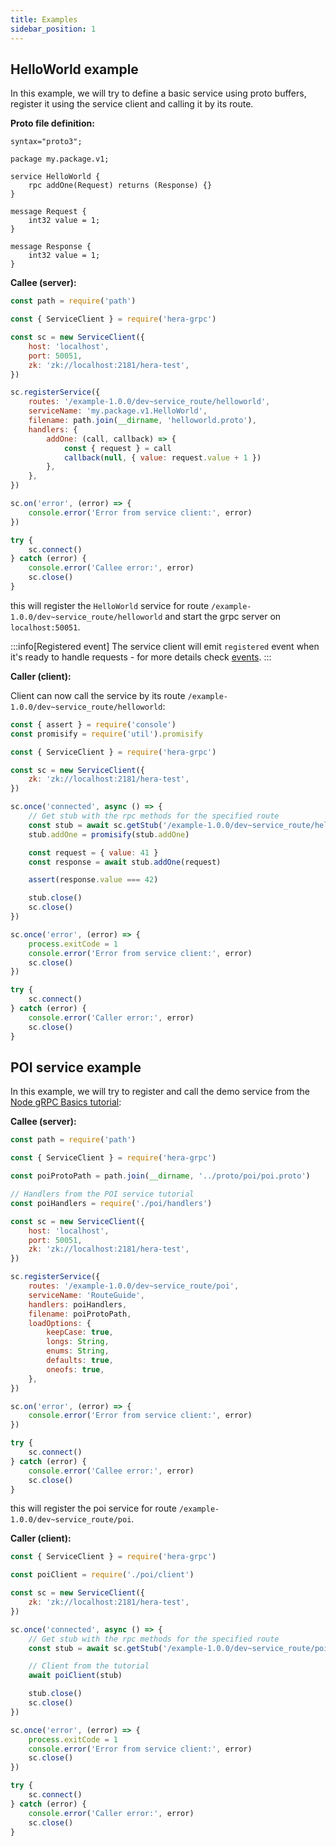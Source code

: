 ```yaml
---
title: Examples
sidebar_position: 1
---
```


## HelloWorld example

In this example, we will try to define a basic service using proto buffers, register it using the service client and calling it by its route.

**Proto file definition:**

```proto3 title="helloworld.proto"
syntax="proto3";

package my.package.v1;

service HelloWorld {
	rpc addOne(Request) returns (Response) {}
}

message Request {
	int32 value = 1;
}

message Response {
	int32 value = 1;
}
```

**Callee (server):**

```js title="callee.js"
const path = require('path')

const { ServiceClient } = require('hera-grpc')

const sc = new ServiceClient({
	host: 'localhost',
	port: 50051,
	zk: 'zk://localhost:2181/hera-test',
})

sc.registerService({
	routes: '/example-1.0.0/dev~service_route/helloworld',
	serviceName: 'my.package.v1.HelloWorld',
	filename: path.join(__dirname, 'helloworld.proto'),
	handlers: {
		addOne: (call, callback) => {
			const { request } = call
			callback(null, { value: request.value + 1 })
		},
	},
})

sc.on('error', (error) => {
	console.error('Error from service client:', error)
})

try {
	sc.connect()
} catch (error) {
	console.error('Callee error:', error)
	sc.close()
}
```

this will register the `HelloWorld` service for route `/example-1.0.0/dev~service_route/helloworld` and start the grpc server on `localhost:50051`.

:::info[Registered event]
The service client will emit `registered` event when it's ready to handle requests - for more details check [events](./events).
:::

**Caller (client):**

Client can now call the service by its route `/example-1.0.0/dev~service_route/helloworld`:

```js title="caller.js"
const { assert } = require('console')
const promisify = require('util').promisify

const { ServiceClient } = require('hera-grpc')

const sc = new ServiceClient({
	zk: 'zk://localhost:2181/hera-test',
})

sc.once('connected', async () => {
	// Get stub with the rpc methods for the specified route
	const stub = await sc.getStub('/example-1.0.0/dev~service_route/helloworld')
	stub.addOne = promisify(stub.addOne)

	const request = { value: 41 }
	const response = await stub.addOne(request)

	assert(response.value === 42)

	stub.close()
	sc.close()
})

sc.once('error', (error) => {
	process.exitCode = 1
	console.error('Error from service client:', error)
	sc.close()
})

try {
	sc.connect()
} catch (error) {
	console.error('Caller error:', error)
	sc.close()
}
```

## POI service example

In this example, we will try to register and call the demo service from the [Node gRPC Basics tutorial](https://grpc.io/docs/languages/node/basics/):

**Callee (server):**

```js title="callee.js"
const path = require('path')

const { ServiceClient } = require('hera-grpc')

const poiProtoPath = path.join(__dirname, '../proto/poi/poi.proto')

// Handlers from the POI service tutorial
const poiHandlers = require('./poi/handlers')

const sc = new ServiceClient({
	host: 'localhost',
	port: 50051,
	zk: 'zk://localhost:2181/hera-test',
})

sc.registerService({
	routes: '/example-1.0.0/dev~service_route/poi',
	serviceName: 'RouteGuide',
	handlers: poiHandlers,
	filename: poiProtoPath,
	loadOptions: {
		keepCase: true,
		longs: String,
		enums: String,
		defaults: true,
		oneofs: true,
	},
})

sc.on('error', (error) => {
	console.error('Error from service client:', error)
})

try {
	sc.connect()
} catch (error) {
	console.error('Callee error:', error)
	sc.close()
}
```

this will register the poi service for route `/example-1.0.0/dev~service_route/poi`.

**Caller (client):**

```js title="caller.js"
const { ServiceClient } = require('hera-grpc')

const poiClient = require('./poi/client')

const sc = new ServiceClient({
	zk: 'zk://localhost:2181/hera-test',
})

sc.once('connected', async () => {
	// Get stub with the rpc methods for the specified route
	const stub = await sc.getStub('/example-1.0.0/dev~service_route/poi')

	// Client from the tutorial
	await poiClient(stub)

	stub.close()
	sc.close()
})

sc.once('error', (error) => {
	process.exitCode = 1
	console.error('Error from service client:', error)
	sc.close()
})

try {
	sc.connect()
} catch (error) {
	console.error('Caller error:', error)
	sc.close()
}
```


